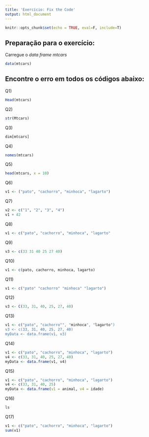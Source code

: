 ```yaml
---
title: 'Exercício: Fix the Code'
output: html_document
---
```


```r
knitr::opts_chunk$set(echo = TRUE, eval=F, include=T)

```
## Preparação para o exercício:

Carregue o _data frame_ _mtcars_

```r
data(mtcars)
```

## Encontre o erro em todos os códigos abaixo:

Q1)

```r
Head(mtcars)
```

Q2)

```r
str(Mtcars)
```

Q3)

```r
dim[mtcars]
```

Q4)

```r
nomes(mtcars)
```

Q5)

```r
head(mtcars, x = 10)
```

Q6)

```r
v1 <- ("pato", "cachorro", "minhoca", "lagarto")
```

Q7) 

```r
v2 <- c("1", "2", "3", "4")
v1 + 42
```

Q8)

```r
v1 <- c("pato", "cachorro", "minhoca", "lagarto"
```

Q9) 

```r
v3 <- c(33 31 40 25 27 40)
```

Q10)

```r
v1 <- c(pato, cachorro, minhoca, lagarto)
```

Q11)

```r
v1 <- c("pato" "cachorro" "minhoca" "lagarto")
```

Q12)

```r
v3 <- C(33, 31, 40, 25, 27, 40)
```

Q13)

```r
v1 <- c("pato", "cachorro"", "minhoca", "lagarto")
v3 <- c(33, 31, 40, 25, 27, 40)
myData <- data.frame(v1, v3)
```

Q14)

```r
v1 <- c("pato", "cachorro", "minhoca", "lagarto")
v4 <- c(33, 31, 40, 25, 27, 40)
myData <- data.frame(v1, v4)
```
Q15)

```r
v1 <- c("pato", "cachorro", "minhoca", "lagarto")
v4 <- c(33, 31, 40, 25)
myData <- data.frame(v1 = animal, v4 = idade)
```

Q16)

```r
ls
```

Q17)

```r
v1 <- c("pato", "cachorro", "minhoca", "lagarto")
sum(v1)
```
